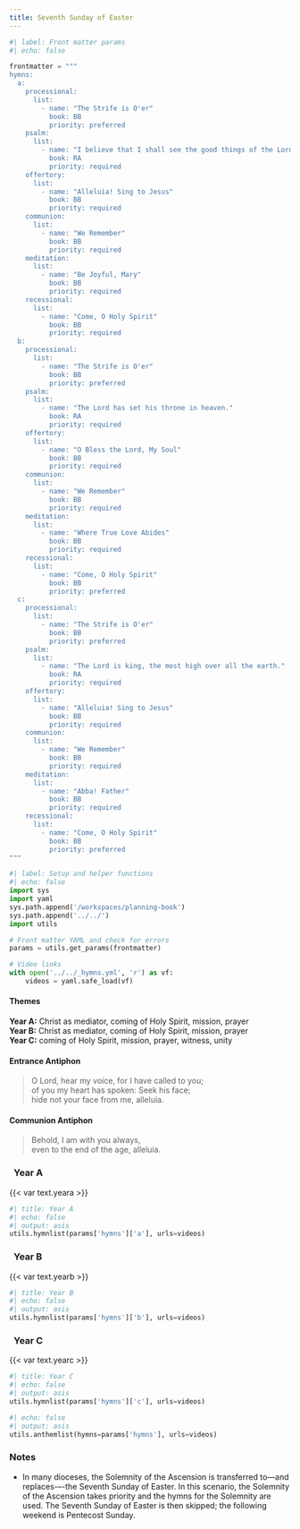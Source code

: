 ```yaml
---
title: Seventh Sunday of Easter
---
```


```python
#| label: Front matter params
#| echo: false

frontmatter = """
hymns:
  a:
    processional:
      list:
        - name: "The Strife is O'er"
          book: BB
          priority: preferred
    psalm:
      list:
        - name: "I believe that I shall see the good things of the Lord in the land of the living."
          book: RA
          priority: required
    offertory:
      list:
        - name: "Alleluia! Sing to Jesus"
          book: BB
          priority: required
    communion:
      list:
        - name: "We Remember"
          book: BB
          priority: required
    meditation:
      list:
        - name: "Be Joyful, Mary"
          book: BB
          priority: required
    recessional:
      list:
        - name: "Come, O Holy Spirit"
          book: BB
          priority: required
  b:
    processional:
      list:
        - name: "The Strife is O'er"
          book: BB
          priority: preferred
    psalm:
      list:
        - name: "The Lord has set his throne in heaven."
          book: RA
          priority: required
    offertory:
      list:
        - name: "O Bless the Lord, My Soul"
          book: BB
          priority: required
    communion:
      list:
        - name: "We Remember"
          book: BB
          priority: required
    meditation:
      list:
        - name: "Where True Love Abides"
          book: BB
          priority: required
    recessional:
      list:
        - name: "Come, O Holy Spirit"
          book: BB
          priority: preferred
  c:
    processional:
      list:
        - name: "The Strife is O'er"
          book: BB
          priority: preferred
    psalm:
      list:
        - name: "The Lord is king, the most high over all the earth."
          book: RA
          priority: required
    offertory:
      list:
        - name: "Alleluia! Sing to Jesus"
          book: BB
          priority: required
    communion:
      list:
        - name: "We Remember"
          book: BB
          priority: required
    meditation:
      list:
        - name: "Abba! Father"
          book: BB
          priority: required
    recessional:
      list:
        - name: "Come, O Holy Spirit"
          book: BB
          priority: preferred
"""
```

```python
#| label: Setup and helper functions
#| echo: false
import sys
import yaml
sys.path.append('/workspaces/planning-book')
sys.path.append('../../')
import utils

# Front matter YAML and check for errors
params = utils.get_params(frontmatter)

# Video links
with open('../../_hymns.yml', 'r') as vf:
    videos = yaml.safe_load(vf)
```

:::  {.red}
#### **Themes**
:::

[**Year A:**]{.red} Christ as mediator, coming of Holy Spirit, mission, prayer  
[**Year B:**]{.red} Christ as mediator, coming of Holy Spirit, mission, prayer  
[**Year C:**]{.red} coming of Holy Spirit, mission, prayer, witness, unity

:::  {.red}
#### **Entrance Antiphon**
:::

> O Lord, hear my voice, for I have called to you;  
> of you my heart has spoken: Seek his face;  
> hide not your face from me, alleluia.

:::  {.red}
#### **Communion Antiphon**
:::

> Behold, I am with you always,  
> even to the end of the age, alleluia.

::: {.titlered}
### &nbsp; Year A
:::
{{< var text.yeara >}}

```python
#| title: Year A
#| echo: false
#| output: asis
utils.hymnlist(params['hymns']['a'], urls=videos)
```

::: {.titlered}
### &nbsp; Year B
:::
{{< var text.yearb >}}

```python
#| title: Year B
#| echo: false
#| output: asis
utils.hymnlist(params['hymns']['b'], urls=videos)
```

::: {.titlered}
### &nbsp; Year C
:::
{{< var text.yearc >}}

```python
#| title: Year C
#| echo: false
#| output: asis
utils.hymnlist(params['hymns']['c'], urls=videos)
```


```python
#| echo: false
#| output: asis
utils.anthemlist(hymns=params['hymns'], urls=videos)
```

::: {.red}
### Notes
:::

* In many dioceses, the Solemnity of the Ascension is transferred to---and
replaces-–-the Seventh Sunday of Easter. In this scenario, the Solemnity of the Ascension takes priority and the hymns for the Solemnity are used. The Seventh Sunday of Easter is then skipped; the following weekend is Pentecost Sunday.